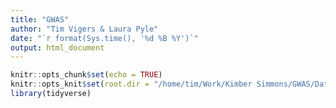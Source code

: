 ```yaml
---
title: "GWAS"
author: "Tim Vigers & Laura Pyle"
date: "`r format(Sys.time(), '%d %B %Y')`"
output: html_document
---
```


```r
knitr::opts_chunk$set(echo = TRUE)
knitr::opts_knit$set(root.dir = "/home/tim/Work/Kimber Simmons/GWAS/Data_Cleaned/plink")
library(tidyverse)
```



